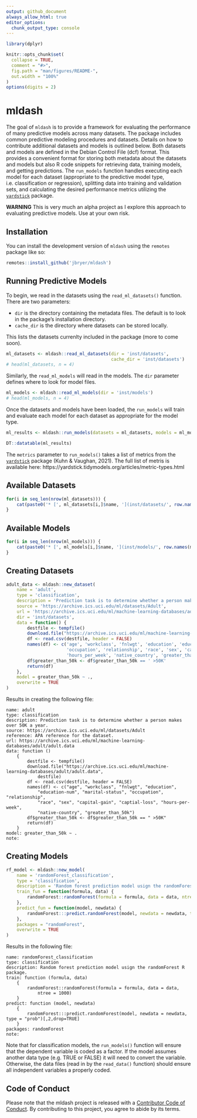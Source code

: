 ```yaml
---
output: github_document
always_allow_html: true
editor_options: 
  chunk_output_type: console
---
```


```r
library(dplyr)

knitr::opts_chunk$set(
  collapse = TRUE,
  comment = "#>",
  fig.path = "man/figures/README-",
  out.width = "100%"
)
options(digits = 2)
```

# mldash

<!-- badges: start -->
<!-- badges: end -->

The goal of `mldash` is to provide a framework for evaluating the performance of many predictive models across many datasets. The package includes common predictive modeling procedures and datasets. Details on how to contribute additional datasets and models is outlined below. Both datasets and models are defined in the Debian Control File (dcf) format. This provides a convenient format for storing both metadata about the datasets and models but also R code snippets for retrieving data, training models, and getting predictions. The `run_models` function handles executing each model for each dataset (appropriate to the predictive model type, i.e. classification or regression), splitting data into training and validation sets, and calculating the desired performance metrics utilizing the [`yardstick`](https://yardstick.tidymodels.org) package.

**WARNING** This is very much an alpha project as I explore this approach to evaluating predictive models. Use at your own risk.


## Installation

You can install the development version of `mldash` using the `remotes` package like so:

``` r
remotes::install_github('jbryer/mldash')
```

## Running Predictive Models

To begin, we read in the datasets using the `read_ml_datasets()` function. There are two parameters:

* `dir` is the directory containing the metadata files. The default is to look in the package's installation directory.
* `cache_dir` is the directory where datasets can be stored locally.

This lists the datasets currenlty included in the package (more to come soon).

```r
ml_datasets <- mldash::read_ml_datasets(dir = 'inst/datasets',
										cache_dir = 'inst/datasets')
# head(ml_datasets, n = 4)
```

Similarly, the `read_ml_models` will read in the models. The `dir` parameter defines where to look for model files.

```r
ml_models <- mldash::read_ml_models(dir = 'inst/models')
# head(ml_models, n = 4)
```

Once the datasets and models have been loaded, the `run_models` will train and evaluate each model for each dataset as appropriate for the model type.

```r
ml_results <- mldash::run_models(datasets = ml_datasets, models = ml_models, seed = 1234)
```

```r
DT::datatable(ml_results)
```

The `metrics` parameter to `run_models()` takes a list of metrics from the [`yardstick`](https://yardstick.tidymodels.org/index.html) package (Kuhn & Vaughan, 2021). The full list of metris is available here: https://yardstick.tidymodels.org/articles/metric-types.html


## Available Datasets

```r
for(i in seq_len(nrow(ml_datasets))) {
	cat(paste0('* [', ml_datasets[i,]$name, '](inst/datasets/', row.names(ml_datasets)[i], ') - ', ml_datasets[i,]$description, '\n'))
}
```

## Available Models

```r
for(i in seq_len(nrow(ml_models))) {
	cat(paste0('* [', ml_models[i,]$name, '](inst/models/', row.names(ml_models)[i], ') - ', ml_models[i,]$description, '\n'))
}
```


## Creating Datasets

```r
adult_data <- mldash::new_dataset(
	name = 'adult',
	type = 'classification',
	description = 'Prediction task is to determine whether a person makes over 50K a year.',
	source = 'https://archive.ics.uci.edu/ml/datasets/Adult',
	url = 'https://archive.ics.uci.edu/ml/machine-learning-databases/adult/adult.data',
	dir = 'inst/datasets',
	data = function() {
		destfile <- tempfile()
		download.file("https://archive.ics.uci.edu/ml/machine-learning-databases/adult/adult.data", destfile)
		df <- read.csv(destfile, header = FALSE)
		names(df) <- c('age', 'workclass', 'fnlwgt', 'education', 'education_num', 'marital_status',
					   'occupation', 'relationship', 'race', 'sex', 'capital_gain', 'captial_loss',
					   'hours_per_week', 'native_country', 'greater_than_50k')
		df$greater_than_50k <- df$greater_than_50k == ' >50K'
		return(df)
	},
	model = greater_than_50k ~ .,
	overwrite = TRUE
)
```

Results in creating the following file:

```
name: adult
type: classification
description: Prediction task is to determine whether a person makes over 50K a year.
source: https://archive.ics.uci.edu/ml/datasets/Adult
reference: APA reference for the dataset.
url: https://archive.ics.uci.edu/ml/machine-learning-databases/adult/adult.data
data: function () 
	{
	    destfile <- tempfile()
	    download.file("https://archive.ics.uci.edu/ml/machine-learning-databases/adult/adult.data", 
	        destfile)
	    df <- read.csv(destfile, header = FALSE)
	    names(df) <- c("age", "workclass", "fnlwgt", "education", 
	        "education-num", "marital-status", "occupation", "relationship", 
	        "race", "sex", "capital-gain", "captial-loss", "hours-per-week", 
	        "native-country", "greater_than_50k")
	    df$greater_than_50k <- df$greater_than_50k == " >50K"
	    return(df)
	}
model: greater_than_50k ~ .
note:
```

## Creating Models

```r
rf_model <- mldash::new_model(
	name = 'randomForest_classification',
	type = 'classification',
	description = 'Random forest prediction model usign the randomForest R package.',
	train_fun = function(formula, data) {
		randomForest::randomForest(formula = formula, data = data, ntree = 1000)
	},
	predict_fun = function(model, newdata) {
	    randomForest:::predict.randomForest(model, newdata = newdata, type = "prob")[,2,drop=TRUE]
	},
	packages = "randomForest",
	overwrite = TRUE
)
```

Results in the following file:

```
name: randomForest_classification
type: classification
description: Random forest prediction model usign the randomForest R package.
train: function (formula, data)
	{
	    randomForest::randomForest(formula = formula, data = data,
	        ntree = 1000)
	}
predict: function (model, newdata)
	{
	    randomForest:::predict.randomForest(model, newdata = newdata, type = "prob")[,2,drop=TRUE]
	}
packages: randomForest
note:
```

Note that for classification models, the `run_models()` function will ensure that the dependent variable is coded as a factor. If the model assumes another data type (e.g. TRUE or FALSE) it will need to convert the variable. Otherwise, the data files (read in by the `read_data()` function) should ensure all independent variables a properly coded.


## Code of Conduct

Please note that the mldash project is released with a [Contributor Code of Conduct](https://contributor-covenant.org/version/2/0/CODE_OF_CONDUCT.html). By contributing to this project, you agree to abide by its terms.

